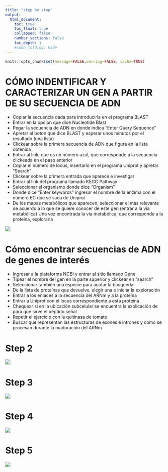 ---
title: "step by step"
output:
  html_document:
    toc: true
    toc_float: true
    collapsed: false
    number_sections: false
    toc_depth: 1
    #code_folding: hide
---

```{r setup, include=FALSE}
knitr::opts_chunk$set(message=FALSE,warning=FALSE, cache=TRUE)
```

# CÓMO INDENTIFICAR Y CARACTERIZAR UN GEN A PARTIR DE SU SECUENCIA DE ADN
* Copiar la secuencia dada para introducirla en el programa BLAST
* Entrar en la opción que dice Nucleotide Blast 
* Pegar la secuencia de ADN en donde indica “Enter Query Sequence”
* Apretar el boton que dice BLAST y esperar unos minutos por el resultado (una lista)
* Clickear sobre la primera secuencia de ADN que figura en la lista obtenida 
* Entrar al link, que es un número azul, que corresponde a la secuencia clickeada en el paso anterior
* Copiar el número de locus, insertarlo en el programa Uniprot y apretar “Search”
* Clickear sobre la primera entrada que aparece e investigar 
* Entrar al link del programa llamado KEGG Pathway
* Seleccionar el organismo donde dice “Organism”
* Donde dice “Enter keywords” ingresar el nombre de la enzima con el número EC que se saca de Uniprot 
* De los mapas metabólicos que aparecen, seleccionar el más relevante de acuerdo a lo que se quiere conocer de este gen (entrar a la vía metabólica)
Una vez encontrada la vía metabólica, que corresponde a la proteína, explorarla

![](images/1.jpg)


# Cómo encontrar secuencias de ADN de genes de interés

* Ingresar a la plataforma NCBI y entrar al sitio llamado Gene
* Tipear el nombre del gen en la parte superior y clickear en “search”
* Seleccionar también una especie para acotar la búsqueda
* De la lista de proteínas que devuelve, elegir una e iniciar la exploración
* Entrar a los enlaces a la secuencia del ARNm y a la proteína
* Entrar a Uniprot con el locus correspondiente a esta proteína 
* Chequear si en la ubicación subcelular se encuentra la explicación de para qué sirve el péptido señal 
* Repetir el ejercicio con la quitinasa de tomate 
* Buscar que representan las estructuras de exones e intrones y como se procesan durante la maduración del ARNm



# Step 2
![](images/images.jpg)

# Step 3
![](images/images.jpg)

# Step 4
![](images/images.jpg)


# Step 5
![](images/images.jpg)
